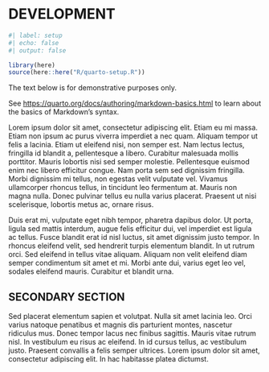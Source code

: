 # DEVELOPMENT

```r
#| label: setup
#| echo: false
#| output: false

library(here)
source(here::here("R/quarto-setup.R"))
```

::: {.content-visible when-format="pdf"}
::: {.callout-warning}
The text below is for demonstrative purposes only.

\vspace{5pt}

See <https://quarto.org/docs/authoring/markdown-basics.html> to learn about the basics of Markdown's syntax.
:::
\vspace{10pt}
:::

Lorem ipsum dolor sit amet, consectetur adipiscing elit. Etiam eu mi massa. Etiam non ipsum ac purus viverra imperdiet a nec quam. Aliquam tempor ut felis a lacinia. Etiam ut eleifend nisi, non semper est. Nam lectus lectus, fringilla id blandit a, pellentesque a libero. Curabitur malesuada mollis porttitor. Mauris lobortis nisi sed semper molestie. Pellentesque euismod enim nec libero efficitur congue. Nam porta sem sed dignissim fringilla. Morbi dignissim mi tellus, non egestas velit vulputate vel. Vivamus ullamcorper rhoncus tellus, in tincidunt leo fermentum at. Mauris non magna nulla. Donec pulvinar tellus eu nulla varius placerat. Praesent ut nisi scelerisque, lobortis metus ac, ornare risus.

Duis erat mi, vulputate eget nibh tempor, pharetra dapibus dolor. Ut porta, ligula sed mattis interdum, augue felis efficitur dui, vel imperdiet est ligula ac tellus. Fusce blandit erat id nisl luctus, sit amet dignissim justo tempor. In rhoncus eleifend velit, sed hendrerit turpis elementum blandit. In ut rutrum orci. Sed eleifend in tellus vitae aliquam. Aliquam non velit eleifend diam semper condimentum sit amet et mi. Morbi ante dui, varius eget leo vel, sodales eleifend mauris. Curabitur et blandit urna.

## SECONDARY SECTION

Sed placerat elementum sapien et volutpat. Nulla sit amet lacinia leo. Orci varius natoque penatibus et magnis dis parturient montes, nascetur ridiculus mus. Donec tempor lacus nec finibus sagittis. Mauris vitae rutrum nisl. In vestibulum eu risus ac eleifend. In id cursus tellus, ac vestibulum justo. Praesent convallis a felis semper ultrices. Lorem ipsum dolor sit amet, consectetur adipiscing elit. In hac habitasse platea dictumst.
